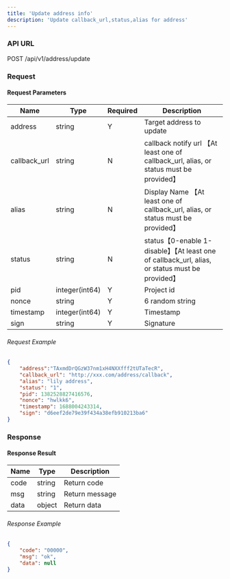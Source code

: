 ```yaml
---
title: 'Update address info'
description: 'Update callback_url,status,alias for address'
---
```


### API URL

POST /api/v1/address/update

### Request

#### Request Parameters

| Name       | Type           | Required | Description          |
| ------------- | --------------- | -------- | ------------- |
| address      | string         | Y       | Target address to update          |
| callback_url | string         | N       | callback notify url 【At least one of callback_url, alias, or status must be provided】         |
| alias        | string         | N       | Display Name 【At least one of callback_url, alias, or status must be provided】     |
| status       | string         | N       | status【0-enable 1-disable】【At least one of callback_url, alias, or status must be provided】 |
| pid          | integer(int64) | Y       | Project id                                                      |
| nonce        | string         | Y       | 6 random string                                                |
| timestamp    | integer(int64) | Y       | Timestamp                                                       |
| sign         | string         | Y       | Signature                                                         |

###### Request Example

```json
{
    "address":"TAxmdDrQGzW37nm1xH4NXXfff2tUTaTecR",
    "callback_url": "http://xxx.com/address/callback",
    "alias": "lily address",
    "status": "1",
    "pid": 1382528827416576,
    "nonce": "hwlkk6",
    "timestamp": 1688004243314,
    "sign": "d6eef2de79e39f434a38efb910213ba6"
}
```
### Response

#### Response Result

| Name  | Type     | Description          |
| ----- | ------ | ---------------- |
| code  | string | Return code           |
| msg   | string | Return message        |
| data  | object | Return data    |

###### Response Example

```json
{
    "code": "00000",
    "msg": "ok",
    "data": null
}
```

